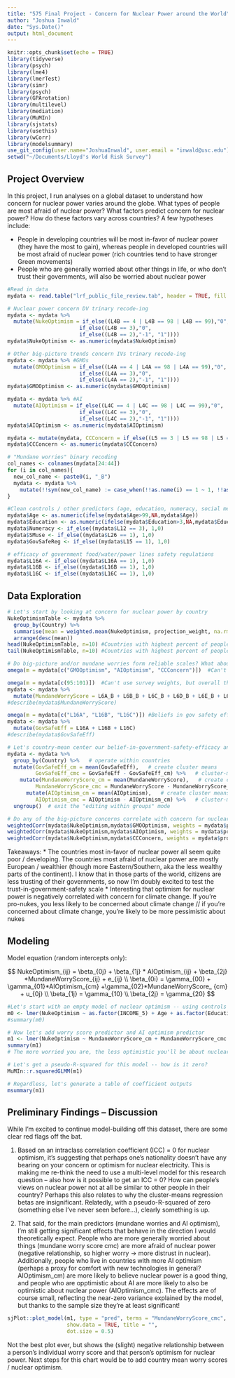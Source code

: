 ```yaml
---
title: "575 Final Project - Concern for Nuclear Power around the World"
author: "Joshua Inwald"
date: "Sys.Date()"
output: html_document
---
```


```r
knitr::opts_chunk$set(echo = TRUE)
library(tidyverse)
library(psych)
library(lme4)
library(lmerTest)
library(simr)
library(psych)
library(GPArotation)
library(multilevel)
library(mediation)
library(MuMIn)
library(sjstats)
library(usethis)
library(wCorr)
library(modelsummary)
use_git_config(user.name="JoshuaInwald", user.email = "inwald@usc.edu")
setwd("~/Documents/Lloyd's World Risk Survey")
```

## Project Overview

In this project, I run analyses on a global dataset to understand how concern for nuclear power varies around the globe. What types of people are most afraid of nuclear power? What factors predict concern for nuclear power? How do these factors vary across countries? A few hypotheses include:

* People in developing countries will be most in-favor of nuclear power (they have the most to gain), whereas people in developed countries will be most afraid of nuclear power (rich countries tend to have stronger Green movements)
* People who are generally worried about other things in life, or who don't trust their governments, will also be worried about nuclear power

```r
#Read in data
mydata <- read.table("lrf_public_file_review.tab", header = TRUE, fill = TRUE, sep = "\t")

# Nuclear power concern DV trinary recode-ing
mydata <- mydata %>%
  mutate(NukeOptimism = if_else((L4B == 4 | L4B == 98 | L4B == 99),"0",  #Treats the "neither" + "don't know" + "don't have an opinion" folks as zeros, vs N/As
                       if_else((L4B == 3),"0",
                       if_else((L4B == 2),"-1", "1"))))
mydata$NukeOptimism <- as.numeric(mydata$NukeOptimism)

# Other big-picture trends concern IVs trinary recode-ing
mydata <- mydata %>% #GMOs
  mutate(GMOOptimism = if_else((L4A == 4 | L4A == 98 | L4A == 99),"0",
                       if_else((L4A == 3),"0",
                       if_else((L4A == 2),"-1", "1"))))
mydata$GMOOptimism <- as.numeric(mydata$GMOOptimism)

mydata <- mydata %>% #AI
  mutate(AIOptimism = if_else((L4C == 4 | L4C == 98 | L4C == 99),"0",
                       if_else((L4C == 3),"0",
                       if_else((L4C == 2),"-1", "1"))))
mydata$AIOptimism <- as.numeric(mydata$AIOptimism)

mydata <- mutate(mydata, CCConcern = if_else((L5 == 3 | L5 == 98 | L5 == 99),0, 1)) #Climate Change, using a binary re-code
mydata$CCConcern <- as.numeric(mydata$CCConcern)

# "Mundane worries" binary recoding
col_names <- colnames(mydata[24:44])
for (i in col_names){
  new_col_name <- paste0(i, "_B")
  mydata <- mydata %>% 
    mutate(!!sym(new_col_name) := case_when(!!as.name(i) == 1 ~ 1, !!as.name(i) == 2 ~ 1, TRUE ~ 0))
}

#Clean controls / other predictors (age, education, numeracy, social media use, belief that governments should regulate safety)
mydata$Age <- as.numeric(ifelse(mydata$Age>99,NA,mydata$Age))
mydata$Education <- as.numeric(ifelse(mydata$Education>3,NA,mydata$Education)) #Exclude I don't knows / did not responds
mydata$Numeracy <- if_else((mydata$L12 == 3), 1,0)
mydata$SMuse <- if_else((mydata$L26 == 1), 1,0)
mydata$GovSafeReg <- if_else((mydata$L15 == 1), 1,0)

# efficacy of government food/water/power lines safety regulations
mydata$L16A <- if_else((mydata$L16A == 1), 1,0)
mydata$L16B <- if_else((mydata$L16B == 1), 1,0)
mydata$L16C <- if_else((mydata$L16C == 1), 1,0)
```

## Data Exploration

```r
# Let's start by looking at concern for nuclear power by country
NukeOptimismTable <- mydata %>%
  group_by(Country) %>%
  summarise(mean = weighted.mean(NukeOptimism, projection_weight, na.rm = TRUE), n = n()) %>%
  arrange(desc(mean))
head(NukeOptimismTable, n=10) #Countries with highest percent of people who think nuclear power will HELP their country
tail(NukeOptimismTable, n=10) #Countries with highest percent of people who think nuclear power will HARM their country

# Do big-picture and/or mundane worries form reliable scales? What about beliefs in government safety efficacy?
omega(m = mydata[c("GMOOptimism", "AIOptimism", "CCConcern")])  #Can't use survey weights, but overall the three big-picture items DO NOT seem to hang. alpha = 0.37, omega = 0.43

omega(m = mydata[c(95:101)])  #Can't use survey weights, but overall the 7 mundane concern DO seem to form a scale. alpha = 0.76, omega = 0.81, all factors load at least 0.43 onto g. Let's sum and rename scale to MundaneWorryScore
mydata <- mydata %>%
  mutate(MundaneWorryScore = L6A_B + L6B_B + L6C_B + L6D_B + L6E_B + L6F_B + L6G_B)
#describe(mydata$MundaneWorryScore)

omega(m = mydata[c("L16A", "L16B", "L16C")]) #Beliefs in gov safety efficacy: alpha = 0.77, omega = 0.78 -- good enough for me
mydata <- mydata %>%
  mutate(GovSafeEff = L16A + L16B + L16C)
#describe(mydata$GovSafeEff)

# Let's country-mean center our belief-in-government-safety-efficacy and mundane worries scales
mydata <- mydata %>% 
  group_by(Country) %>%   # operate within countries
  mutate(GovSafeEff_cm = mean(GovSafeEff),   # create cluster means
         GovSafeEff_cmc = GovSafeEff - GovSafeEff_cm) %>%   # cluster-mean centered
    mutate(MundaneWorryScore_cm = mean(MundaneWorryScore),   # create cluster means
         MundaneWorryScore_cmc = MundaneWorryScore - MundaneWorryScore_cm) %>%   # cluster-mean centered
      mutate(AIOptimism_cm = mean(AIOptimism),   # create cluster means
         AIOptimism_cmc = AIOptimism - AIOptimism_cm) %>%   # cluster-mean centered
  ungroup()  # exit the "editing within groups" mode

# Do any of the big-picture concerns correlate with concern for nuclear power?
weightedCorr(mydata$NukeOptimism,mydata$GMOOptimism, weights = mydata$projection_weight) #R of 0.24 for nuclear X GMO
weightedCorr(mydata$NukeOptimism,mydata$AIOptimism, weights = mydata$projection_weight) #R of 0.27 for nuclear X AI
weightedCorr(mydata$NukeOptimism,mydata$CCConcern, weights = mydata$projection_weight) #R of -0.11 for nuclear X Climate change. Interpretation -- the more afraid you are of climate change (i.e. high CCConern), the more you think that nuclear power is likely to HARM your country
```

Takeaways:
* The countries most in-favor of nuclear power all seem quite poor / developing. The countries most afraid of nuclear power are mostly European / wealthier (though more Eastern/Southern, aka the less wealthy parts of the continent). I know that in those parts of the world, citizens are less trusting of their governments, so now I'm doubly excited to test the trust-in-government-safety scale
* Interesting that optimism for nuclear power is negatively correlated with concern for climate change. If you're pro-nukes, you less likely to be concerned about climate change // if you're concerned about climate change, you're likely to be more pessimistic about nukes

## Modeling

Model equation (random intercepts only): 

$$ NukeOptimism_{ij} = \beta_{0j} + \beta_{1j} * AIOptimism_{ij} + \beta_{2j} *MundaneWorryScore_{ij} + e_{ij} \\
\beta_{0i} = \gamma_{00} + \gamma_{01}*AIOptimism_{cm} +\gamma_{02}*MundaneWorryScore_
{cm}  + u_{0j} \\
\beta_{1j} = \gamma_{10} \\
\beta_{2j} = \gamma_{20}
$$

```r
#Let's start with an empty model of nuclear optimism -- using controls only
m0 <- lmer(NukeOptimism ~ as.factor(INCOME_5) + Age + as.factor(Education) + as.factor(Gender) + (1 | Country), weights = projection_weight, data=mydata)
#summary(m0)

# Now let's add worry score predictor and AI optimism predictor
m1 <- lmer(NukeOptimism ~ MundaneWorryScore_cm + MundaneWorryScore_cmc + AIOptimism_cm + AIOptimism_cmc  + as.factor(INCOME_5) + Age + as.factor(Education) + as.factor(Gender) + (1 | Country), weights = projection_weight, data=mydata)
summary(m1)
# The more worried you are, the less optimistic you'll be about nuclear power. Makes sense!

# Let's get a pseudo-R-squared for this model -- how is it zero?
MuMIn::r.squaredGLMM(m1)

# Regardless, let's generate a table of coefficient outputs
msummary(m1)
```

## Preliminary Findings -- Discussion

While I'm excited to continue model-building off this dataset, there are some clear red flags off the bat.

1. Based on an intraclass correlation coefficient (ICC) = 0 for nuclear optimism, it's suggesting that perhaps one's nationality doesn't have any bearing on your concern or optimism for nuclear electricity. This is making me re-think the need to use a multi-level model for this research question -- also how is it possible to get an ICC = 0? How can people's views on nuclear power not at all be similar to other people in their country? Perhaps this also relates to why the cluster-means regression betas are insignificant. Relatedly, with a pseudo-R-squared of zero (something else I've never seen before...), clearly something is up.

2. That said, for the main predictors (mundane worries and AI optimism), I'm still getting significant effects that behave in the direction I would theoretically expect. People who are more generally worried about things (mundane worry score cmc) are more afraid of nuclear power (negative relationship, so higher worry -> more distrust in nuclear). Additionally, people who live in countries with more AI optimism (perhaps a proxy for comfort with new technologies in general? AIOptimism_cm) are more likely to believe nuclear power is a good thing, and people who are opptimistic about AI are more likely to also be optimistic about nuclear power (AIOptimism_cmc). The effects are of course small, reflecting the near-zero variance explained by the model, but thanks to the sample size they're at least significant!


```r
sjPlot::plot_model(m1, type = "pred", terms = "MundaneWorryScore_cmc", 
                   show.data = TRUE, title = "", 
                   dot.size = 0.5)
```

Not the best plot ever, but shows the (slight) negative relationship between a person's individual worry score and that person's optimism for nuclear power. Next steps for this chart would be to add country mean worry scores / nuclear optimism.

